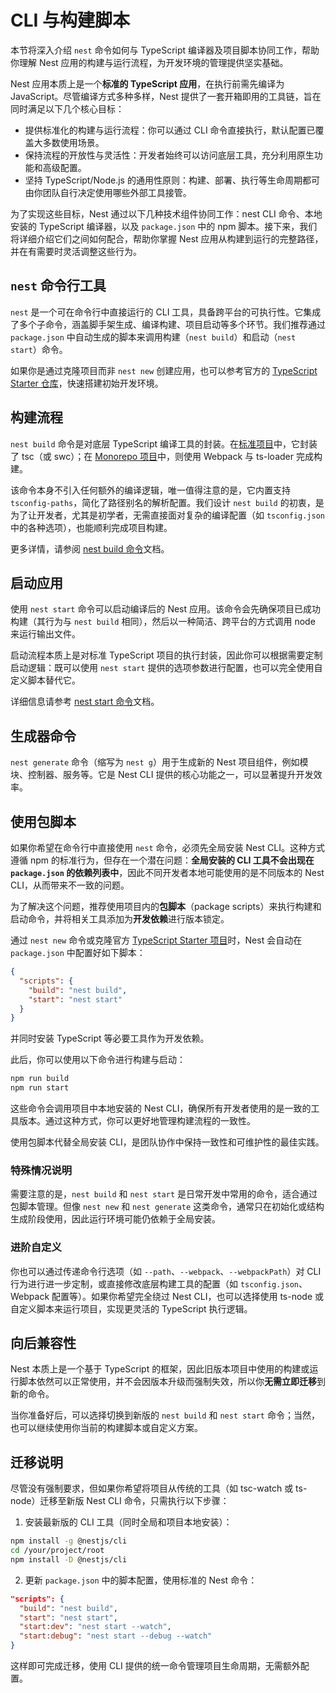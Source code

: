 # CLI 与构建脚本

本节将深入介绍 `nest` 命令如何与 TypeScript 编译器及项目脚本协同工作，帮助你理解 Nest 应用的构建与运行流程，为开发环境的管理提供坚实基础。

Nest 应用本质上是一个**标准的 TypeScript 应用**，在执行前需先编译为 JavaScript。尽管编译方式多种多样，Nest 提供了一套开箱即用的工具链，旨在同时满足以下几个核心目标：

- 提供标准化的构建与运行流程：你可以通过 CLI 命令直接执行，默认配置已覆盖大多数使用场景。
- 保持流程的开放性与灵活性：开发者始终可以访问底层工具，充分利用原生功能和高级配置。
- 坚持 TypeScript/Node.js 的通用性原则：构建、部署、执行等生命周期都可由你团队自行决定使用哪些外部工具接管。

为了实现这些目标，Nest 通过以下几种技术组件协同工作：nest CLI 命令、本地安装的 TypeScript 编译器，以及 `package.json` 中的 npm 脚本。接下来，我们将详细介绍它们之间如何配合，帮助你掌握 Nest 应用从构建到运行的完整路径，并在有需要时灵活调整这些行为。

## `nest` 命令行工具

`nest` 是一个可在命令行中直接运行的 CLI 工具，具备跨平台的可执行性。它集成了多个子命令，涵盖脚手架生成、编译构建、项目启动等多个环节。我们推荐通过 `package.json` 中自动生成的脚本来调用构建（`nest build`）和启动（`nest start`）命令。

如果你是通过克隆项目而非 `nest new` 创建应用，也可以参考官方的 [TypeScript Starter 仓库](https://github.com/nestjs/typescript-starter)，快速搭建初始开发环境。

## 构建流程

`nest build` 命令是对底层 TypeScript 编译工具的封装。在[标准项目](/cli/overview#项目结构)中，它封装了 tsc（或 swc）；在 [Monorepo 项目](/cli/overview#项目结构)中，则使用 Webpack 与 ts-loader 完成构建。

该命令本身不引入任何额外的编译逻辑，唯一值得注意的是，它内置支持 `tsconfig-paths`，简化了路径别名的解析配置。我们设计 `nest build` 的初衷，是为了让开发者，尤其是初学者，无需直接面对复杂的编译配置（如 `tsconfig.json` 中的各种选项），也能顺利完成项目构建。

更多详情，请参阅 [nest build 命令](/cli/usages#nest-build)文档。

## 启动应用

使用 `nest start` 命令可以启动编译后的 Nest 应用。该命令会先确保项目已成功构建（其行为与 `nest build` 相同），然后以一种简洁、跨平台的方式调用 node 来运行输出文件。

启动流程本质上是对标准 TypeScript 项目的执行封装，因此你可以根据需要定制启动逻辑：既可以使用 `nest start` 提供的选项参数进行配置，也可以完全使用自定义脚本替代它。

详细信息请参考 [nest start 命令](/cli/usages#nest-start)文档。

## 生成器命令

`nest generate` 命令（缩写为 `nest g`）用于生成新的 Nest 项目组件，例如模块、控制器、服务等。它是 Nest CLI 提供的核心功能之一，可以显著提升开发效率。

## 使用包脚本

如果你希望在命令行中直接使用 `nest` 命令，必须先全局安装 Nest CLI。这种方式遵循 npm 的标准行为，但存在一个潜在问题：**全局安装的 CLI 工具不会出现在 `package.json` 的依赖列表中**，因此不同开发者本地可能使用的是不同版本的 Nest CLI，从而带来不一致的问题。

为了解决这个问题，推荐使用项目内的**包脚本**（package scripts）来执行构建和启动命令，并将相关工具添加为**开发依赖**进行版本锁定。

通过 `nest new` 命令或克隆官方 [TypeScript Starter 项目](https://github.com/nestjs/typescript-starter)时，Nest 会自动在 `package.json` 中配置好如下脚本：

```json
{
  "scripts": {
    "build": "nest build",
    "start": "nest start"
  }
}
```

并同时安装 TypeScript 等必要工具作为开发依赖。

此后，你可以使用以下命令进行构建与启动：

```bash
npm run build
npm run start
```

这些命令会调用项目中本地安装的 Nest CLI，确保所有开发者使用的是一致的工具版本。通过这种方式，你可以更好地管理构建流程的一致性。

<CalloutInfo type="success">
  使用包脚本代替全局安装 CLI，是团队协作中保持一致性和可维护性的最佳实践。
</CalloutInfo>

### 特殊情况说明

需要注意的是，`nest build` 和 `nest start` 是日常开发中常用的命令，适合通过包脚本管理。但像 `nest new` 和 `nest generate` 这类命令，通常只在初始化或结构生成阶段使用，因此运行环境可能仍依赖于全局安装。

### 进阶自定义

你也可以通过传递命令行选项（如 `--path`、`--webpack`、`--webpackPath`）对 CLI 行为进行进一步定制，或直接修改底层构建工具的配置（如 `tsconfig.json`、Webpack 配置等）。如果你希望完全绕过 Nest CLI，也可以选择使用 ts-node 或自定义脚本来运行项目，实现更灵活的 TypeScript 执行逻辑。

## 向后兼容性

Nest 本质上是一个基于 TypeScript 的框架，因此旧版本项目中使用的构建或运行脚本依然可以正常使用，并不会因版本升级而强制失效，所以你**无需立即迁移**到新的命令。

当你准备好后，可以选择切换到新版的 `nest build` 和 `nest start` 命令；当然，也可以继续使用你当前的构建脚本或自定义方案。

## 迁移说明

尽管没有强制要求，但如果你希望将项目从传统的工具（如 tsc-watch 或 ts-node）迁移至新版 Nest CLI 命令，只需执行以下步骤：

1. 安装最新版的 CLI 工具（同时全局和项目本地安装）：

```bash
npm install -g @nestjs/cli
cd /your/project/root
npm install -D @nestjs/cli
```

2. 更新 `package.json` 中的脚本配置，使用标准的 Nest 命令：

```json
"scripts": {
  "build": "nest build",
  "start": "nest start",
  "start:dev": "nest start --watch",
  "start:debug": "nest start --debug --watch"
}
```

这样即可完成迁移，使用 CLI 提供的统一命令管理项目生命周期，无需额外配置。
